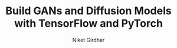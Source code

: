 ---
  title: Build GANs and Diffusion Models with TensorFlow and PyTorch
  By: LinkedIn Learning
  image: /images/certificates/gan_diffusion.png
  author: 'Niket Girdhar'
  publishedAt: '2025-03-05'
  skills: ["Artificial Intelligence", "Machine Learning", "Generative Adveserial Networks"]
  credential: https://www.linkedin.com/learning/certificates/6877352da710ef6a346c5e3987a4a3d9e3534f08aad41e0576d722ec596a301c?trk=share_certificate
---